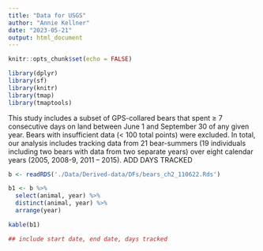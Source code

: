 ```yaml
---
title: "Data for USGS"
author: "Annie Kellner"
date: "2023-05-21"
output: html_document
---
```


```r
knitr::opts_chunk$set(echo = FALSE)
```

```r

library(dplyr)
library(sf)
library(knitr)
library(tmap)
library(tmaptools)

```


This study includes a subset of GPS-collared bears that spent ≥ 7 consecutive days on land between June 1 and September 30 of any given year. Bears with insufficient data (< 100 total points) were excluded. In total, our analysis includes tracking data from 21 bear-summers (19 individuals including two bears with data from two separate years) over eight calendar years (2005, 2008-9, 2011 – 2015). ADD DAYS TRACKED  

```r

b <- readRDS('./Data/Derived-data/DFs/bears_ch2_110622.Rds')

b1 <- b %>% 
  select(animal, year) %>%
  distinct(animal, year) %>%
  arrange(year)

kable(b1)

## include start date, end date, days tracked

```



